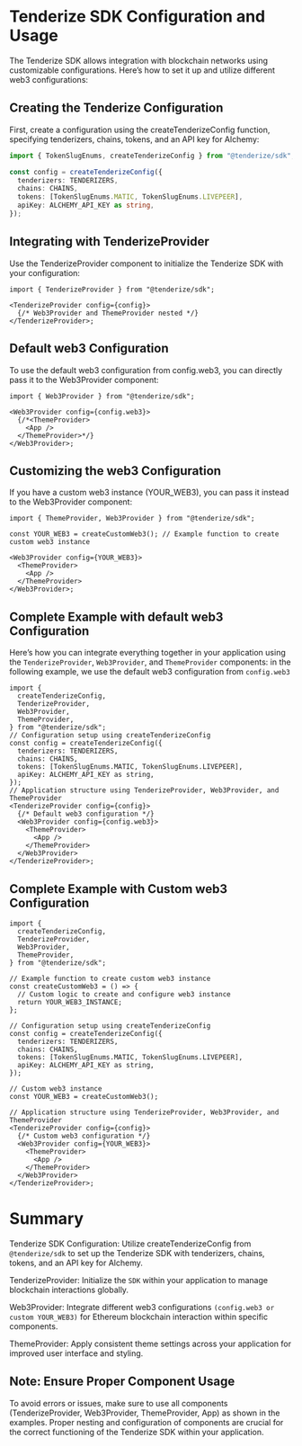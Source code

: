 # Tenderize SDK Configuration and Usage

The Tenderize SDK allows integration with blockchain networks using customizable configurations.
Here’s how to set it up and utilize different web3 configurations:

## Creating the Tenderize Configuration

First, create a configuration using the createTenderizeConfig function,
specifying tenderizers, chains, tokens, and an API key for Alchemy:

```typescript filename="CreateConfig"  copy
import { TokenSlugEnums, createTenderizeConfig } from "@tenderize/sdk";

const config = createTenderizeConfig({
  tenderizers: TENDERIZERS,
  chains: CHAINS,
  tokens: [TokenSlugEnums.MATIC, TokenSlugEnums.LIVEPEER],
  apiKey: ALCHEMY_API_KEY as string,
});
```

## Integrating with TenderizeProvider

Use the TenderizeProvider component to initialize the Tenderize SDK with your configuration:

```tsx filename="TenderizeProvider"  copy
import { TenderizeProvider } from "@tenderize/sdk";

<TenderizeProvider config={config}>
  {/* Web3Provider and ThemeProvider nested */}
</TenderizeProvider>;
```

## Default web3 Configuration

To use the default web3 configuration from config.web3,
you can directly pass it to the Web3Provider component:

```tsx filename="Web3Provider"  copy
import { Web3Provider } from "@tenderize/sdk";

<Web3Provider config={config.web3}>
  {/*<ThemeProvider>
    <App />
  </ThemeProvider>*/}
</Web3Provider>;
```

## Customizing the web3 Configuration

If you have a custom web3 instance (YOUR_WEB3), you can pass it instead to the Web3Provider component:

```tsx filename="CustomWeb3"  copy
import { ThemeProvider, Web3Provider } from "@tenderize/sdk";

const YOUR_WEB3 = createCustomWeb3(); // Example function to create custom web3 instance

<Web3Provider config={YOUR_WEB3}>
  <ThemeProvider>
    <App />
  </ThemeProvider>
</Web3Provider>;
```

## Complete Example with default web3 Configuration

Here’s how you can integrate everything together in your application using the `TenderizeProvider`, `Web3Provider`, and `ThemeProvider` components:
in the following example, we use the default web3 configuration from `config.web3`

```tsx filename="CompleteExample"  copy
import {
  createTenderizeConfig,
  TenderizeProvider,
  Web3Provider,
  ThemeProvider,
} from "@tenderize/sdk";
// Configuration setup using createTenderizeConfig
const config = createTenderizeConfig({
  tenderizers: TENDERIZERS,
  chains: CHAINS,
  tokens: [TokenSlugEnums.MATIC, TokenSlugEnums.LIVEPEER],
  apiKey: ALCHEMY_API_KEY as string,
});
// Application structure using TenderizeProvider, Web3Provider, and ThemeProvider
<TenderizeProvider config={config}>
  {/* Default web3 configuration */}
  <Web3Provider config={config.web3}>
    <ThemeProvider>
      <App />
    </ThemeProvider>
  </Web3Provider>
</TenderizeProvider>;
```

## Complete Example with Custom web3 Configuration

```tsx filename="CompleteExampleWithCustomWeb3"  copy
import {
  createTenderizeConfig,
  TenderizeProvider,
  Web3Provider,
  ThemeProvider,
} from "@tenderize/sdk";

// Example function to create custom web3 instance
const createCustomWeb3 = () => {
  // Custom logic to create and configure web3 instance
  return YOUR_WEB3_INSTANCE;
};

// Configuration setup using createTenderizeConfig
const config = createTenderizeConfig({
  tenderizers: TENDERIZERS,
  chains: CHAINS,
  tokens: [TokenSlugEnums.MATIC, TokenSlugEnums.LIVEPEER],
  apiKey: ALCHEMY_API_KEY as string,
});

// Custom web3 instance
const YOUR_WEB3 = createCustomWeb3();

// Application structure using TenderizeProvider, Web3Provider, and ThemeProvider
<TenderizeProvider config={config}>
  {/* Custom web3 configuration */}
  <Web3Provider config={YOUR_WEB3}>
    <ThemeProvider>
      <App />
    </ThemeProvider>
  </Web3Provider>
</TenderizeProvider>;
```

# Summary

Tenderize SDK Configuration: Utilize createTenderizeConfig from `@tenderize/sdk` to set up the Tenderize SDK with tenderizers, chains, tokens, and an API key for Alchemy.

TenderizeProvider: Initialize the `SDK` within your application to manage blockchain interactions globally.

Web3Provider: Integrate different web3 configurations `(config.web3 or custom YOUR_WEB3)` for Ethereum blockchain interaction within specific components.

ThemeProvider: Apply consistent theme settings across your application for improved user interface and styling.

## Note: Ensure Proper Component Usage

To avoid errors or issues, make sure to use all components
(TenderizeProvider, Web3Provider, ThemeProvider, App) as
shown in the examples. Proper nesting and configuration of components
are crucial for the correct functioning of the Tenderize SDK within your application.
